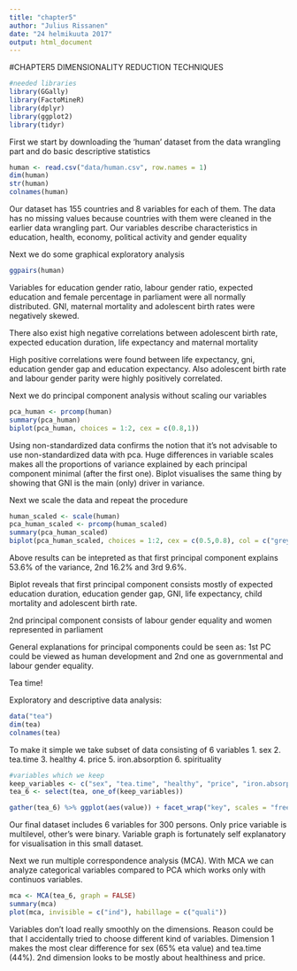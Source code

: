 ```yaml
---
title: "chapter5"
author: "Julius Rissanen"
date: "24 helmikuuta 2017"
output: html_document
---
```


#CHAPTER5 DIMENSIONALITY REDUCTION TECHNIQUES

```r
#needed libraries
library(GGally)
library(FactoMineR)
library(dplyr)
library(ggplot2)
library(tidyr)
```

First we start by downloading the 'human' dataset from the data wrangling part and do basic descriptive statistics

```r
human <- read.csv("data/human.csv", row.names = 1)
dim(human)
str(human)
colnames(human)
```
Our dataset has 155 countries and 8 variables for each of them. The data has no missing values because countries with them were cleaned in the earlier data wrangling part. Our variables describe characteristics in education, health, economy, political activity and gender equality

Next we do some graphical exploratory analysis

```r
ggpairs(human)
```
Variables for education gender ratio, labour gender ratio, expected education and female percentage in parliament were all normally distributed. GNI, maternal mortality and adolescent birth rates were negatively skewed.

There also exist high negative correlations between adolescent birth rate, expected education duration, life expectancy and maternal mortality


High positive correlations were found between life expectancy, gni, education gender gap and education expectancy. Also adolescent birth rate and labour gender parity were highly positively correlated.

Next we do principal component analysis without scaling our variables

```r
pca_human <- prcomp(human)
summary(pca_human)
biplot(pca_human, choices = 1:2, cex = c(0.8,1))
```
Using non-standardized data confirms the notion that it's not advisable to use non-standardized data with pca. Huge differences in variable scales makes all the proportions of variance explained by each principal component minimal (after the first one). Biplot visualises the same thing by showing that GNI is the main (only) driver in variance.

Next we scale the data and repeat the procedure
```r
human_scaled <- scale(human)
pca_human_scaled <- prcomp(human_scaled)
summary(pca_human_scaled)
biplot(pca_human_scaled, choices = 1:2, cex = c(0.5,0.8), col = c("grey", "blue"), xlim  = c(-0.25, 0.25), ylim  = c(-0.25, 0.25))
```

Above results can be intepreted as that first principal component explains 53.6% of the variance, 2nd 16.2% and 3rd 9.6%.

Biplot reveals that first principal component consists mostly of expected education duration, education gender gap, GNI, life expectancy, child mortality and adolescent birth rate. 

2nd principal component consists of labour gender equality and women represented in parliament

General explanations for principal components could be seen as:
1st PC could be viewed as human development and 2nd one as governmental and labour gender equality.


Tea time!

Exploratory and descriptive data analysis:

```r
data("tea")
dim(tea)
colnames(tea)
```
To make it simple we take subset of data consisting of 6 variables
1. sex
2. tea.time
3. healthy
4. price
5. iron.absorption
6. spirituality
```r
#variables which we keep
keep_variables <- c("sex", "tea.time", "healthy", "price", "iron.absorption", "spirituality")
tea_6 <- select(tea, one_of(keep_variables))

gather(tea_6) %>% ggplot(aes(value)) + facet_wrap("key", scales = "free") + geom_bar() + theme_bw()
```

Our final dataset includes 6 variables for 300 persons. Only price variable is multilevel, other's were binary. Variable graph is fortunately self explanatory for visualisation in this small dataset.

Next we run multiple correspondence analysis (MCA). With MCA we can analyze categorical variables compared to PCA which works only with continuos variables.

```r
mca <- MCA(tea_6, graph = FALSE)
summary(mca)
plot(mca, invisible = c("ind"), habillage = c("quali"))
```

Variables don't load really smoothly on the dimensions. Reason could be that I accidentally tried to choose different kind of variables. Dimension 1 makes the most clear difference for sex (65% eta value) and tea.time (44%). 2nd dimension looks to be mostly about healthiness and price.
